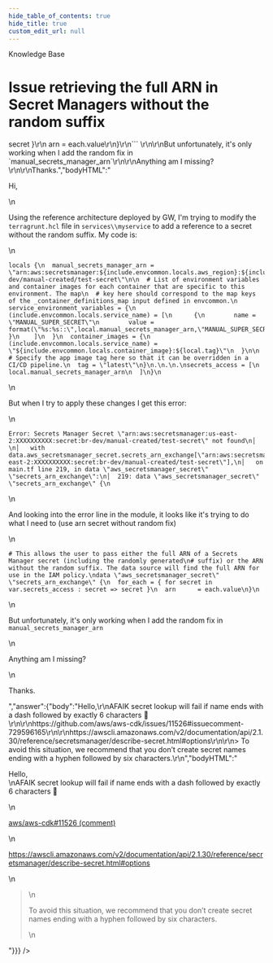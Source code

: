 ```yaml
---
hide_table_of_contents: true
hide_title: true
custom_edit_url: null
---
```



<head>
  <link rel="canonical" href="https://github.com/gruntwork-io/knowledge-base/discussions/169" />
</head>

<CenterLayout>
<span className="searchCategory">Knowledge Base</span>
<h1>Issue retrieving the full ARN in Secret Managers without the random suffix</h1>
<GitHub discussion={{"id":"D_kwDOF8slf84AOsdT","number":169,"author":{"login":"fsanzdev"},"title":"Issue retrieving the full ARN in Secret Managers without the random suffix","body":"Hi, \r\n\r\nUsing the reference architecture deployed by GW, I'm trying to modify the `terragrunt.hcl` file in `services\\myservice` to add a reference to a secret without the random suffix. My code is:\r\n\r\n```\r\nlocals {\r\n  manual_secrets_manager_arn = \"arn:aws:secretsmanager:${include.envcommon.locals.aws_region}:${include.envcommon.locals.account_id}:secret:br-dev/manual-created/test-secret\"\r\n\r\n  # List of environment variables and container images for each container that are specific to this environment. The map\r\n  # key here should correspond to the map keys of the _container_definitions_map input defined in envcommon.\r\n  service_environment_variables = {\r\n    (include.envcommon.locals.service_name) = [\r\n      {\r\n        name = \"MANUAL_SUPER_SECRET\"\r\n        value = format(\"%s:%s::\",local.manual_secrets_manager_arn,\"MANUAL_SUPER_SECRET\")\r\n      }\r\n    ]\r\n  }\r\n  container_images = {\r\n    (include.envcommon.locals.service_name) = \"${include.envcommon.locals.container_image}:${local.tag}\"\r\n  }\r\n\r\n  # Specify the app image tag here so that it can be overridden in a CI/CD pipeline.\r\n  tag = \"latest\"\r\n}\r\n.\r\n.\r\n.\r\nsecrets_access = [\r\n     local.manual_secrets_manager_arn\r\n  ]\r\n}\r\n```\r\n\r\nBut when I try to apply these changes I get this error:\r\n\r\n```\r\nError: Secrets Manager Secret \"arn:aws:secretsmanager:us-east-2:XXXXXXXXXX:secret:br-dev/manual-created/test-secret\" not found\r\n│ \r\n│   with data.aws_secretsmanager_secret.secrets_arn_exchange[\"arn:aws:secretsmanager:us-east-2:XXXXXXXXXX:secret:br-dev/manual-created/test-secret\"],\r\n│   on main.tf line 219, in data \"aws_secretsmanager_secret\" \"secrets_arn_exchange\":\r\n│  219: data \"aws_secretsmanager_secret\" \"secrets_arn_exchange\" {\r\n```\r\n\r\nAnd looking into the error line in the module, it looks like it's trying to do what I need to (use arn secret without random fix)\r\n\r\n```\r\n# This allows the user to pass either the full ARN of a Secrets Manager secret (including the randomly generated\r\n# suffix) or the ARN without the random suffix. The data source will find the full ARN for use in the IAM policy.\r\ndata \"aws_secretsmanager_secret\" \"secrets_arn_exchange\" {\r\n  for_each = { for secret in var.secrets_access : secret => secret }\r\n  arn      = each.value\r\n}\r\n``` \r\n\r\nBut unfortunately, it's only working when I add the random fix in `manual_secrets_manager_arn`\r\n\r\nAnything am I missing? \r\n\r\nThanks.","bodyHTML":"<p dir=\"auto\">Hi,</p>\n<p dir=\"auto\">Using the reference architecture deployed by GW, I'm trying to modify the <code class=\"notranslate\">terragrunt.hcl</code> file in <code class=\"notranslate\">services\\myservice</code> to add a reference to a secret without the random suffix. My code is:</p>\n<div class=\"snippet-clipboard-content notranslate position-relative overflow-auto\" data-snippet-clipboard-copy-content=\"locals {\n  manual_secrets_manager_arn = &quot;arn:aws:secretsmanager:${include.envcommon.locals.aws_region}:${include.envcommon.locals.account_id}:secret:br-dev/manual-created/test-secret&quot;\n\n  # List of environment variables and container images for each container that are specific to this environment. The map\n  # key here should correspond to the map keys of the _container_definitions_map input defined in envcommon.\n  service_environment_variables = {\n    (include.envcommon.locals.service_name) = [\n      {\n        name = &quot;MANUAL_SUPER_SECRET&quot;\n        value = format(&quot;%s:%s::&quot;,local.manual_secrets_manager_arn,&quot;MANUAL_SUPER_SECRET&quot;)\n      }\n    ]\n  }\n  container_images = {\n    (include.envcommon.locals.service_name) = &quot;${include.envcommon.locals.container_image}:${local.tag}&quot;\n  }\n\n  # Specify the app image tag here so that it can be overridden in a CI/CD pipeline.\n  tag = &quot;latest&quot;\n}\n.\n.\n.\nsecrets_access = [\n     local.manual_secrets_manager_arn\n  ]\n}\"><pre class=\"notranslate\"><code class=\"notranslate\">locals {\n  manual_secrets_manager_arn = \"arn:aws:secretsmanager:${include.envcommon.locals.aws_region}:${include.envcommon.locals.account_id}:secret:br-dev/manual-created/test-secret\"\n\n  # List of environment variables and container images for each container that are specific to this environment. The map\n  # key here should correspond to the map keys of the _container_definitions_map input defined in envcommon.\n  service_environment_variables = {\n    (include.envcommon.locals.service_name) = [\n      {\n        name = \"MANUAL_SUPER_SECRET\"\n        value = format(\"%s:%s::\",local.manual_secrets_manager_arn,\"MANUAL_SUPER_SECRET\")\n      }\n    ]\n  }\n  container_images = {\n    (include.envcommon.locals.service_name) = \"${include.envcommon.locals.container_image}:${local.tag}\"\n  }\n\n  # Specify the app image tag here so that it can be overridden in a CI/CD pipeline.\n  tag = \"latest\"\n}\n.\n.\n.\nsecrets_access = [\n     local.manual_secrets_manager_arn\n  ]\n}\n</code></pre></div>\n<p dir=\"auto\">But when I try to apply these changes I get this error:</p>\n<div class=\"snippet-clipboard-content notranslate position-relative overflow-auto\" data-snippet-clipboard-copy-content=\"Error: Secrets Manager Secret &quot;arn:aws:secretsmanager:us-east-2:XXXXXXXXXX:secret:br-dev/manual-created/test-secret&quot; not found\n│ \n│   with data.aws_secretsmanager_secret.secrets_arn_exchange[&quot;arn:aws:secretsmanager:us-east-2:XXXXXXXXXX:secret:br-dev/manual-created/test-secret&quot;],\n│   on main.tf line 219, in data &quot;aws_secretsmanager_secret&quot; &quot;secrets_arn_exchange&quot;:\n│  219: data &quot;aws_secretsmanager_secret&quot; &quot;secrets_arn_exchange&quot; {\"><pre class=\"notranslate\"><code class=\"notranslate\">Error: Secrets Manager Secret \"arn:aws:secretsmanager:us-east-2:XXXXXXXXXX:secret:br-dev/manual-created/test-secret\" not found\n│ \n│   with data.aws_secretsmanager_secret.secrets_arn_exchange[\"arn:aws:secretsmanager:us-east-2:XXXXXXXXXX:secret:br-dev/manual-created/test-secret\"],\n│   on main.tf line 219, in data \"aws_secretsmanager_secret\" \"secrets_arn_exchange\":\n│  219: data \"aws_secretsmanager_secret\" \"secrets_arn_exchange\" {\n</code></pre></div>\n<p dir=\"auto\">And looking into the error line in the module, it looks like it's trying to do what I need to (use arn secret without random fix)</p>\n<div class=\"snippet-clipboard-content notranslate position-relative overflow-auto\" data-snippet-clipboard-copy-content=\"# This allows the user to pass either the full ARN of a Secrets Manager secret (including the randomly generated\n# suffix) or the ARN without the random suffix. The data source will find the full ARN for use in the IAM policy.\ndata &quot;aws_secretsmanager_secret&quot; &quot;secrets_arn_exchange&quot; {\n  for_each = { for secret in var.secrets_access : secret =&gt; secret }\n  arn      = each.value\n}\"><pre class=\"notranslate\"><code class=\"notranslate\"># This allows the user to pass either the full ARN of a Secrets Manager secret (including the randomly generated\n# suffix) or the ARN without the random suffix. The data source will find the full ARN for use in the IAM policy.\ndata \"aws_secretsmanager_secret\" \"secrets_arn_exchange\" {\n  for_each = { for secret in var.secrets_access : secret =&gt; secret }\n  arn      = each.value\n}\n</code></pre></div>\n<p dir=\"auto\">But unfortunately, it's only working when I add the random fix in <code class=\"notranslate\">manual_secrets_manager_arn</code></p>\n<p dir=\"auto\">Anything am I missing?</p>\n<p dir=\"auto\">Thanks.</p>","answer":{"body":"Hello,\r\nAFAIK secret lookup will fail if name ends with a dash followed by exactly 6 characters 🤷\r\n\r\nhttps://github.com/aws/aws-cdk/issues/11526#issuecomment-729596165\r\n\r\nhttps://awscli.amazonaws.com/v2/documentation/api/2.1.30/reference/secretsmanager/describe-secret.html#options\r\n\r\n> To avoid this situation, we recommend that you don’t create secret names ending with a hyphen followed by six characters.\r\n","bodyHTML":"<p dir=\"auto\">Hello,<br>\nAFAIK secret lookup will fail if name ends with a dash followed by exactly 6 characters <g-emoji class=\"g-emoji\" alias=\"shrug\" fallback-src=\"https://github.githubassets.com/images/icons/emoji/unicode/1f937.png\">🤷</g-emoji></p>\n<p dir=\"auto\"><a class=\"issue-link js-issue-link\" data-error-text=\"Failed to load title\" data-id=\"745025983\" data-permission-text=\"Title is private\" data-url=\"https://github.com/aws/aws-cdk/issues/11526\" data-hovercard-type=\"issue\" data-hovercard-url=\"/aws/aws-cdk/issues/11526/hovercard?comment_id=729596165&amp;comment_type=issue_comment\" href=\"https://github.com/aws/aws-cdk/issues/11526#issuecomment-729596165\">aws/aws-cdk#11526 (comment)</a></p>\n<p dir=\"auto\"><a href=\"https://awscli.amazonaws.com/v2/documentation/api/2.1.30/reference/secretsmanager/describe-secret.html#options\" rel=\"nofollow\">https://awscli.amazonaws.com/v2/documentation/api/2.1.30/reference/secretsmanager/describe-secret.html#options</a></p>\n<blockquote>\n<p dir=\"auto\">To avoid this situation, we recommend that you don’t create secret names ending with a hyphen followed by six characters.</p>\n</blockquote>"}}} />

</CenterLayout>
  

<!-- ##DOCS-SOURCER-START
{
  "sourcePlugin": "github-discussions",
  "hash": "9dceea25698aa788daf5a0d3df9698d0"
}
##DOCS-SOURCER-END -->
